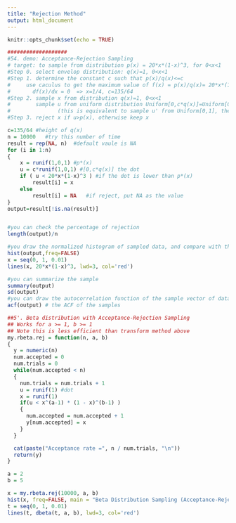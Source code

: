 ```yaml
---
title: "Rejection Method"
output: html_document
---
```


```r
knitr::opts_chunk$set(echo = TRUE)
```



```r
###################
#54. demo: Acceptance-Rejection Sampling
# target: to sample from distribution p(x) = 20*x*(1-x)^3, for 0<x<1
#Step 0. select envelop distribution: q(x)=1, 0<x<1
#Step 1. determine the constant c such that p(x)/q(x)<=c
#     use caculus to get the maximum value of f(x) = p(x)/q(x)= 20*x*(1-x)^3
#       df(x)/dx = 0  => x=1/4, c=135/64
#Step 2. sample x from distribution q(x)=1, 0<x<1
#        sample u from uniform distribution Uniform[0,c*q(x)]=Uniform[0,135/64]
#               (this is equivalent to sample u' from Uniform[0,1], then set u=c*u'
#Step 3. reject x if u>p(x), otherwise keep x

c=135/64 #height of q(x)
n = 10000   #try this number of time
result = rep(NA, n)  #default vaule is NA
for (i in 1:n)
{
	x = runif(1,0,1) #p*(x)
	u = c*runif(1,0,1) #[0,c*q(x)] the dot
	if ( u < 20*x*(1-x)^3 ) #if the dot is lower than p*(x)
		result[i] = x
	else  
		result[i] = NA   #if reject, put NA as the value
}
output=result[!is.na(result)]


#you can check the percentage of rejection
length(output)/n

#you draw the normalized histogram of sampled data, and compare with the target density
hist(output,freq=FALSE)
x = seq(0, 1, 0.01)
lines(x, 20*x*(1-x)^3, lwd=3, col='red')

#you can summarize the sample
summary(output)
sd(output)
#you can draw the autocorrelation function of the sample vector of data
acf(output) # the ACF of the samples
```

```r
##5'. Beta distribution with Acceptance-Rejection Sampling
## Works for a >= 1, b >= 1
## Note this is less efficient than transform method above
my.rbeta.rej = function(n, a, b)
{
  y = numeric(n)
  num.accepted = 0
  num.trials = 0
  while(num.accepted < n)
  {
    num.trials = num.trials + 1
    u = runif(1) #dot
    x = runif(1)
    if(u < x^(a-1) * (1 - x)^(b-1) )
    {
      num.accepted = num.accepted + 1
      y[num.accepted] = x
    }
  }

  cat(paste("Acceptance rate =", n / num.trials, "\n"))
  return(y)
}

a = 2
b = 5

x = my.rbeta.rej(10000, a, b)
hist(x, freq=FALSE, main = "Beta Distribution Sampling (Acceptance-Rejection)")
t = seq(0, 1, 0.01)
lines(t, dbeta(t, a, b), lwd=3, col='red')
```

